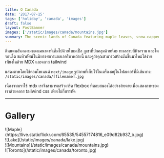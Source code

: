 ```yaml
---
title: O Canada
date: '2017-07-15'
tags: ['holiday', 'canada', 'images']
draft: false
layout: PostBanner
images: ['/static/images/canada/mountains.jpg']
summary: The scenic lands of Canada featuring maple leaves, snow-capped mountains, turquoise lakes and Toronto. Take in the sights in this photo gallery exhibition and see how easy it is to replicate with some MDX magic and tailwind classes.
---
```


ดินแดนอันงดงามของแคนาดาที่เต็มไปด้วยใบเมเปิ้ล ภูเขาที่ปกคลุมด้วยหิมะ ทะเลสาบสีฟ้าคราม และโตรอนโต ชมทิวทัศน์ในนิทรรศการแกลเลอรีภาพถ่ายนี้ และดูว่าคุณสามารถสร้างมันขึ้นมาใหม่ได้ง่ายเพียงใดด้วย MDX และคลาส tailwind

แสดงภาพโดยใช้คอมโพเนนต์ `next/image` รูปภาพที่เก็บไว้ในเครื่องอยู่ในโฟลเดอร์ที่มีเส้นทาง: `/static/images/canada/[filename].jpg`

เนื่องจากเราใช้ mdx เราจึงสามารถสร้างกริด flexbox ที่ตอบสนองได้อย่างง่ายดายเพื่อแสดงภาพของเราด้วยคลาส tailwind css เพียงไม่กี่บรรทัด

---

# Gallery

<div className="-mx-2 flex flex-wrap overflow-hidden xl:-mx-2">
  <div className="my-1 w-full overflow-hidden px-2 xl:my-1 xl:w-1/2 xl:px-2">
    ![Maple](https://live.staticflickr.com/65535/54557174816_e09d82b937_b.jpg)
  </div>
  <div className="my-1 w-full overflow-hidden px-2 xl:my-1 xl:w-1/2 xl:px-2">
    ![Lake](/static/images/canada/lake.jpg)
  </div>
  <div className="my-1 w-full overflow-hidden px-2 xl:my-1 xl:w-1/2 xl:px-2">
    ![Mountains](/static/images/canada/mountains.jpg)
  </div>
  <div className="my-1 w-full overflow-hidden px-2 xl:my-1 xl:w-1/2 xl:px-2">
    ![Toronto](/static/images/canada/toronto.jpg)
  </div>
</div>
